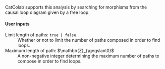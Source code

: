 
CatColab supports this analysis by searching for morphisms from the causal loop diagram given by a free loop.

#### User inputs

<dl>
  <dt>Limit length of paths: <code>true | false</code></dt>
  <dd>Whether or not to limit the number of paths composed in order to find loops.</dd>
  <dt>Maximum length of path: $\mathbb{Z}_{\geqslant0}$</dt>
  <dd>A non-negative integer determining the maximum number of paths to compose in order to find loops.</dd>
</dl>
